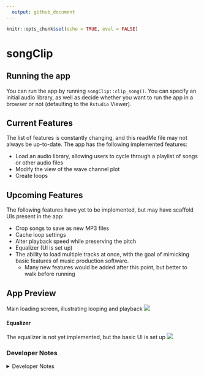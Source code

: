 ```yaml
---
  output: github_document
---
```


<!-- README.md is generated from README.Rmd. Please edit that file -->

```r
knitr::opts_chunk$set(echo = TRUE, eval = FALSE)
```

# songClip

## Running the app

You can run the app by running `songClip::clip_song()`. You can specify an initial audio library, as well as decide whether you want to run the app in a browser or not (defaulting to the `Rstudio` Viewer).


## Current Features
 
The list of features is constantly changing, and this readMe file may not always be up-to-date. The app has the following implemented features:
 
  - Load an audio library, allowing users to cycle through a playlist of songs or other audio files
  - Modify the view of the wave channel plot
  - Create loops
  
## Upcoming Features

The following features have yet to be implemented, but may have scaffold UIs present in the app:

 - Crop songs to save as new MP3 files
 - Cache loop settings
 - Alter playback speed while preserving the pitch
 - Equalizer (UI is set up)
 - The ability to load multiple tracks at once, with the goal of mimicking basic features of music production software.
   - Many new features would be added after this point, but better to walk before running
 
## App Preview

Main loading screen, illustrating looping and playback
![](man/figures/app_preview.png)

#### Equalizer

The equalizer is not yet implemented, but the basic UI is set up
![](man/figures/app_equalizer.png)


### Developer Notes

<details closed>
<summary>Developer Notes</summary>

#### Installation

Run the following in your terminal:
```bash
git clone git@github.com:MLVisions/songClip.git
```

Run one the following to download all the packages:

1. If you have `pkgr` installed, run the following in your terminal:
    ```bash
    pkgr install
    ```

2. If not, use the following command in your `R` console. This will install all packages from the `renv.lock` file:
    ```r
    # install.packages("renv") # if you don't have the `renv` package
    renv::restore()
    ```

After installing all dependencies, running `devtools::load_all()` will prompt you to install any required `python` modules.

 - *Note*: `Python` is not currently needed for this package (despite the messages you will see on load), though this will likely change in the future.

</details>

